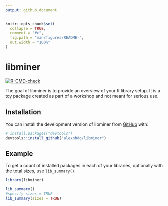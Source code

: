 ```yaml
---
output: github_document
---
```


<!-- README.md is generated from README.Rmd. Please edit that file -->

```r
knitr::opts_chunk$set(
  collapse = TRUE,
  comment = "#>",
  fig.path = "man/figures/README-",
  out.width = "100%"
)
```

# libminer

<!-- badges: start -->
[![R-CMD-check](https://github.com/alexnhdg/libminer/actions/workflows/R-CMD-check.yaml/badge.svg)](https://github.com/alexnhdg/libminer/actions/workflows/R-CMD-check.yaml)
<!-- badges: end -->

The goal of libminer is to provide an overview of your R library setup.
It is a toy package created as part of a workshop and not meant for serious use.

## Installation

You can install the development version of libminer from [GitHub](https://github.com/) with:

``` r
# install.packages("devtools")
devtools::install_github("alexnhdg/libminer")
```

## Example

To get a count of installed packages in each of your libraries, optionally
with the total sizes, use `lib_summary()`.

```r
library(libminer)

lib_summary()
#specify sizes = TRUE
lib_summary(sizes = TRUE)
```

